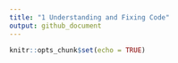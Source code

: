 ```yaml
---
title: "1 Understanding and Fixing Code"
output: github_document
---
```


```r
knitr::opts_chunk$set(echo = TRUE)
```

